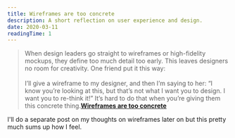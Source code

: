 ```yaml
---
title: Wireframes are too concrete
description: A short reflection on user experience and design.
date: 2020-03-11
readingTime: 1
---
```


>When design leaders go straight to wireframes or high-fidelity mockups, they define too much detail too early. This leaves designers no room for creativity. One friend put it this way:<br /><br />
I’ll give a wireframe to my designer, and then I’m saying to her: “I know you’re looking at this, but that’s not what I want you to design. I want you to re-think it!” It’s hard to do that when you’re giving them this concrete thing.**<a href="https://basecamp.com/shapeup/1.1-chapter-02#wireframes-are-too-concrete">Wireframes are too concrete</a>**

I'll do a separate post on my thoughts on wireframes later on but this pretty much sums up how I feel.